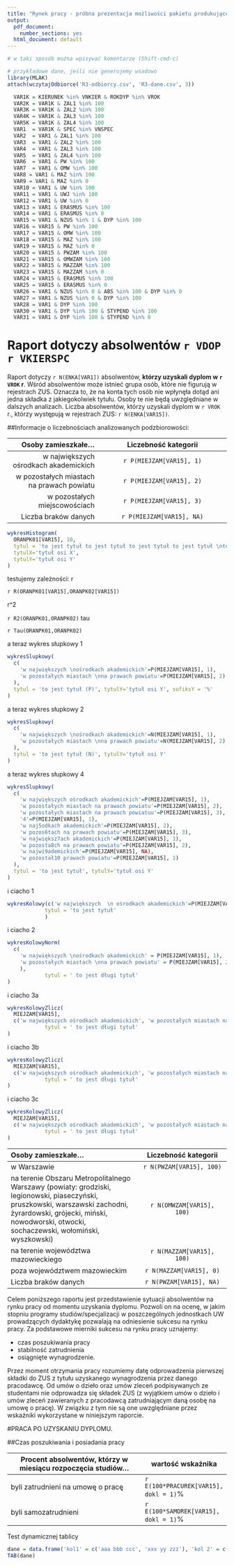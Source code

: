 ```yaml
---
title: "Rynek pracy - próbna prezentacja możliwości pakietu produkującego raporty automatyczne"
output:
  pdf_document:
    number_sections: yes
  html_document: default
---
```


```r
# w taki sposób można wpisywać komentarze (Shift-cmd-c)
```

```r
# przykładowe dane, jeśli nie generujemy wsadowo
library(MLAK)
attach(wczytajOdbiorce('R3-odbiorcy.csv', 'R3-dane.csv', 3))

  VAR1K	= KIERUNEK %in% VNKIER & ROKDYP %in% VROK
  VAR2K	= VAR1K & ZAL1 %in% 100 
  VAR3K = VAR1K & ZAL2 %in% 100 
  VAR4K = VAR1K & ZAL3 %in% 100 
  VAR5K = VAR1K & ZAL4 %in% 100 
  VAR1  = VAR1K & SPEC %in% VNSPEC
  VAR2	= VAR1 & ZAL1 %in% 100
  VAR3  = VAR1 & ZAL2 %in% 100
  VAR4  = VAR1 & ZAL3 %in% 100
  VAR5  = VAR1 & ZAL4 %in% 100
  VAR6	= VAR1 & PW %in% 100
  VAR7	= VAR1 & OMW %in% 100
  VAR8 = VAR1 & MAZ %in% 100
  VAR9 = VAR1 & MAZ %in% 0
  VAR10 = VAR1 & UW %in% 100
  VAR11 = VAR1 & UWJ %in% 100
  VAR12 = VAR1 & UW %in% 0
  VAR13 = VAR1 & ERASMUS %in% 100
  VAR14 = VAR1 & ERASMUS %in% 0
  VAR15 = VAR1 & NZUS %in% 1 & DYP %in% 100
  VAR16 = VAR15 & PW %in% 100
  VAR17 = VAR15 & OMW %in% 100
  VAR18 = VAR15 & MAZ %in% 100
  VAR19 = VAR15 & MAZ %in% 0
  VAR20 = VAR15 & PWZAM %in% 100
  VAR21 = VAR15 & OMWZAM %in% 100
  VAR22 = VAR15 & MAZZAM %in% 100
  VAR23 = VAR15 & MAZZAM %in% 0
  VAR24 = VAR15 & ERASMUS %in% 100
  VAR25 = VAR15 & ERASMUS %in% 0
  VAR26 = VAR1 & NZUS %in% 0 & ABS %in% 100 & DYP %in% 0
  VAR27 = VAR1 & NZUS %in% 0 & DYP %in% 100
  VAR28 = VAR1 & DYP %in% 100
  VAR30 = VAR1 & DYP %in% 100 & STYPEND %in% 100
  VAR31 = VAR1 & DYP %in% 100 & STYPEND %in% 0
```

# Raport dotyczy absolwentów `r VDOP` `r VKIERSPC`

Raport dotyczy `r N(ENKA[VAR1])` absolwentów, **którzy uzyskali dyplom w `r VROK` r**.
Wśród absolwentów może istnieć grupa osób, które nie figurują w rejestrach ZUS. Oznacza to, że na konta tych osób nie wpłynęła dotąd ani jedna składka z jakiegokolwiek tytułu. Osoby te nie będą uwzględniane w dalszych analizach. Liczba absolwentów, którzy uzyskali dyplom w `r VROK` r., którzy występują w rejestrach ZUS: `r N(ENKA[VAR15])`.

##Informacje o liczebnościach analizowanych podzbiorowości:

Osoby zamieszkałe...                      | Liczebność kategorii
-----------------------------------------:|:----------------------------------------------------------:
w największych ośrodkach akademickich	    | `r P(MIEJZAM[VAR15], 1)` 
w pozostałych miastach na prawach powiatu	| `r P(MIEJZAM[VAR15], 2)`
w pozostałych miejscowościach	            | `r P(MIEJZAM[VAR15], 3)`
Liczba braków danych                      | `r P(MIEJZAM[VAR15], NA)`


```r
wykresHistogram(
  ORANPK01[VAR15], 10,
  tytul = 'to jest tytuł to jest tytuł to jest tytuł to jest tytuł \nto jest tytuł to jest tytuł to jest tytuł to jest tytuł to jest tytuł', 
  tytulX='tytuł osi X', 
  tytulY='tytuł osi Y'
)
```

testujemy zależności:
r

`r R(ORANPK01[VAR15],ORANPK02[VAR15])`

r^2

`r R2(ORANPK01,ORANPK02)`
tau

`r Tau(ORANPK01,ORANPK02)`

a teraz wykres słupkowy 1

```r

wykresSlupkowy(
  c(
    'w największych \nośrodkach akademickich'=P(MIEJZAM[VAR15], 1), 
    'w pozostałych miastach \nna prawach powiatu'=P(MIEJZAM[VAR15], 2)
  ),
  tytul = 'to jest tytuł (P)', tytulY='tytuł osi Y', sufiksY = '%'
)
```

a teraz wykres słupkowy 2

```r
wykresSlupkowy(
  c(
    'w największych \nośrodkach akademickich'=N(MIEJZAM[VAR15], 1), 
    'w pozostałych miastach \nna prawach powiatu'=N(MIEJZAM[VAR15], 2)
  ),
  tytul = 'to jest tytuł (N)', tytulY='tytuł osi Y'
)
```

a teraz wykres słupkowy 4

```r
wykresSlupkowy(
  c(
    'w największych ośrodkach akademickich'=P(MIEJZAM[VAR15], 1), 
    'w pozostałych miastach na prawach powiatu'=P(MIEJZAM[VAR15], 2),
    'w pozostałych miastach na prawach powiatuu'=P(MIEJZAM[VAR15], 3), 
    '4'=P(MIEJZAM[VAR15], 1),
    'w naj5odkach akademickich'=P(MIEJZAM[VAR15], 2), 
    'w pozos6tach na prawach powiatu'=P(MIEJZAM[VAR15], 3),
    'w największ7ach akademickich'=P(MIEJZAM[VAR15], 1), 
    'w pozosta8ch na prawach powiatu'=P(MIEJZAM[VAR15], 2),
    'w najwi9ademickich'=P(MIEJZAM[VAR15], NA), 
    'w pozostał10 prawach powiatu'=P(MIEJZAM[VAR15], 1)
  ),
  tytul = 'to jest tytuł', tytulY='tytuł osi Y'
)
```

i ciacho 1

```r
wykresKolowy(c('w największych  \n ośrodkach akademickich'=P(MIEJZAM[VAR15], 1), 'w pozostałych miastach \n na prawach powiatu'=P(MIEJZAM[VAR15], 2), 'w pozostałych \n miejscowościach' =P(MIEJZAM[VAR15], 3), 'braki danych' =P(MIEJZAM[VAR15], NA)),
            tytul = 'to jest tytuł'
            )
```


i ciacho 2

```r
wykresKolowyNorm(
  c(
    'w największych \nośrodkach akademickich' = P(MIEJZAM[VAR15], 1),
    'w pozostałych miastach \nna prawach powiatu' = P(MIEJZAM[VAR15], 2)
    ),
            tytul = ' to jest długi tytuł'
)
```

i ciacho 3a

```r
wykresKolowyZlicz(
  MIEJZAM[VAR15], 
  c('w największych ośrodkach akademickich', 'w pozostałych miastach na prawach powiatu', 'w pozostałych miejscowościach'),
            tytul = ' to jest długi tytuł'
)
```

i ciacho 3b

```r
wykresKolowyZlicz(
  MIEJZAM[VAR15], 
  c('w największych ośrodkach akademickich', 'w pozostałych miastach na prawach powiatu'),
            tytul = ' to jest długi tytuł'
)
```

i ciacho 3c

```r
wykresKolowyZlicz(
  MIEJZAM[VAR15], 
  c('w największych ośrodkach akademickich', 'w pozostałych miastach na prawach powiatu', 'w pozostałych miejscowościach', 'pustosz'),
            tytul = ' to jest długi tytuł'
)
```

-------------------------------------------------------------------------------
Osoby zamieszkałe...                                       Liczebność kategorii
----------------------------------------------- --------------------------------
w Warszawie	                                        `r N(PWZAM[VAR15], 100)`

na terenie Obszaru Metropolitalnego Warszawy        `r N(OMWZAM[VAR15], 100)`
(powiaty: grodziski, legionowski, piaseczyński,
pruszkowski, warszawski zachodni, żyrardowski,
grójecki, miński, nowodworski, otwocki,
sochaczewski, wołomiński, wyszkowski)

na terenie województwa mazowieckiego               `r N(MAZZAM[VAR15], 100)`

poza województwem mazowieckim                      `r N(MAZZAM[VAR15], 0)`

Liczba braków danych                                `r N(PWZAM[VAR15], NA)`
-------------------------------------------------------------------------------

Celem poniższego raportu jest przedstawienie sytuacji absolwentów na rynku pracy od momentu uzyskania dyplomu. Pozwoli on na ocenę, w jakim stopniu programy studiów/specjalizacji w poszczególnych jednostkach UW prowadzących dydaktykę pozwalają na odniesienie sukcesu na rynku pracy. Za podstawowe mierniki sukcesu na rynku pracy uznajemy:

* czas poszukiwania pracy
* stabilność zatrudnienia
* osiągnięte wynagrodzenie.

Przez moment otrzymania pracy rozumiemy datę odprowadzenia pierwszej składki do ZUS z tytułu uzyskanego wynagrodzenia przez danego pracodawcę. Od umów o dzieło oraz umów zleceń podpisywanych ze studentami nie odprowadza się składek ZUS (z wyjątkiem umów o dzieło i umów zleceń zawieranych z pracodawcą zatrudniającym daną osobę na umowę o pracę). W związku z tym nie są one uwzględniane  przez wskaźniki wykorzystane w niniejszym raporcie.

#PRACA PO UZYSKANIU DYPLOMU.

##Czas poszukiwania i posiadania pracy

Procent absolwentów, którzy w miesiącu rozpoczęcia studiów...   |  wartość wskaźnika
----------------------------------------------------------------|--------------
byli zatrudnieni na umowę o pracę                               | `r E(100*PRACUREK[VAR15], dokl = 1)`%
byli samozatrudnieni                                            | `r E(100*SAMOREK[VAR15], dokl = 1)`%

Test dynamicznej tablicy
```r
dane = data.frame('kol1' = c('aaa bbb ccc', 'xxx yy zzz'), 'kol 2' = c(1, 1234567))
TAB(dane)
```